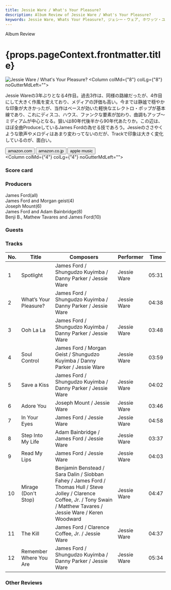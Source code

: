 ```yaml
---
title: Jessie Ware / What's Your Pleasure?
description: Album Review of Jessie Ware / What's Your Pleasure?
keywords: Jessie Ware, Whats Your Pleasure?, ジェシー・ウェア, ホワッツ・ユア・プレジャー?
---
```





<p className="largeP">Album Review</p>
<h1 className="h1--no--margin">{props.pageContext.frontmatter.title}</h1>

<Row  className="image-card-group">
	<Column colMd={"3"} colLg={"4"} noGutterMdLeft="">
       <ImageCard>

![Jessie Ware / What's Your Pleasure?](../../images/cd/jessieware4L.jpg) 
</ImageCard>
	</Column>
	<Column colMd={"8"} colLg={"8"} noGutterMdLeft="">
	<p>
	Jessie Wareの3年ぶりとなる4作目。過去3作は、同様の路線だったが、4作目にして大きく作風を変えており、メディアの評価も高い。今までは静謐で穏やかな印象が大きかったが、当作はベースが効いた軽快なエレクトロ・ポップが基本線であり、これにディスコ、ハウス、ファンクな要素が加わり、曲調もアップ～ミディアムが中心となる。狙いは80年代後半から90年代あたりか。この辺は、ほぼ全曲ProduceしているJames Fordの為せる技であろう。Jessieのささやくような歌声やメロディはあまり変わってないのだが、Trackで印象は大きく変化しているのが、面白い。
	</p>
	<div>
	  <Button href="https://amzn.to/3nVIiNR" kind="primary" size="small" renderIcon={ArrowUpRight24}>
      amazon.com
    </Button>
    <Button href="https://amzn.to/3aMbcwd" kind="secondary" size="small" renderIcon={ArrowUpRight24}>
      amazon.co.jp
    </Button>
		<Button href="https://apple.co/3aOgRSj" kind="tertiary" size="small" renderIcon={ArrowUpRight24}>
      apple music
    </Button>
	</div>
	</Column>
</Row>
<Row >
	<Column colMd={"4"} colLg={"4"} noGutterMdLeft="">
<div>
  <h3>Score card</h3>
	<SliderJS1 value="5" />
  <SliderJS2 value="1" />
	<SliderJS3 value="1" />
  <SliderJS4 value="9" />
</div>
</Column>
<Column colMd={"8"} colLg={"8"} noGutterMdLeft="">
<div>
<h3>Producers</h3>
<p>
James Ford(all)
<br/>James Ford and Morgan geist(4)
<br/>Joseph Mount(6)
<br/>James Ford and Adam Bainbridge(8)
<br/>Benji B., Mathew Tavares and James Ford(10)
</p>
<h3>Guests</h3>
<p>
</p>
</div>
</Column>
</Row>

<h3>Tracks</h3>

| No. |	 Title                 |	 Composers                                                                                                                                                                   | Performer   | Time	 |
| --- |	---------------------- | ----------------------------------------------------------------------------------------------------------------------------------------------------------------------------- | ----------- | ----- |
|	1	  |	Spotlight              | James Ford / Shungudzo Kuyimba / Danny Parker / Jessie Ware                                                                                                                   | Jessie Ware | 05:31 |
|	2	  |	What’s Your Pleasure?	 | James Ford / Shungudzo Kuyimba / Danny Parker / Jessie Ware                                                                                                                   | Jessie Ware | 04:38 |
|	3	  |	Ooh La La              | James Ford / Shungudzo Kuyimba / Danny Parker / Jessie Ware                                                                                                                   | Jessie Ware | 03:48 |
|	4	  |	Soul Control           | James Ford / Morgan Geist / Shungudzo Kuyimba / Danny Parker / Jessie Ware                                                                                                    | Jessie Ware | 03:59 |
|	5	  |	Save a Kiss            | James Ford / Shungudzo Kuyimba / Danny Parker / Jessie Ware                                                                                                                   | Jessie Ware | 04:02 |
|	6	  |	Adore You              | Joseph Mount / Jessie Ware                                                                                                                                                    | Jessie Ware | 03:46 |
|	7	  |	In Your Eyes           | James Ford / Jessie Ware                                                                                                                                                      | Jessie Ware | 04:58 |
|	8	  |	Step Into My Life      | Adam Bainbridge / James Ford / Jessie Ware                                                                                                                                    | Jessie Ware | 03:37 |
|	9	  |	Read My Lips           | James Ford / Jessie Ware                                                                                                                                                      | Jessie Ware | 04:03 |
|	10	|	Mirage (Don't Stop)    | Benjamin Benstead / Sara Dalin / Siobban Fahey / James Ford / Thomas Hull / Steve Jolley / Clarence Coffee, Jr. / Tony Swain / Matthew Tavares / Jessie Ware / Keren Woodward | Jessie Ware | 04:47 |
|	11	|	The Kill               | James Ford / Clarence Coffee, Jr. / Jessie Ware                                                                                                                               | Jessie Ware | 04:37 |
|	12	|	Remember Where You Are | James Ford / Shungudzo Kuyimba / Danny Parker / Jessie Ware                                                                                                                   | Jessie Ware | 05:34 |

<h3>Other Reviews</h3>

<Row>
<Column colMd={3} colLg={3} noGutterMdLeft>
<Review1 />
</Column>
</Row>